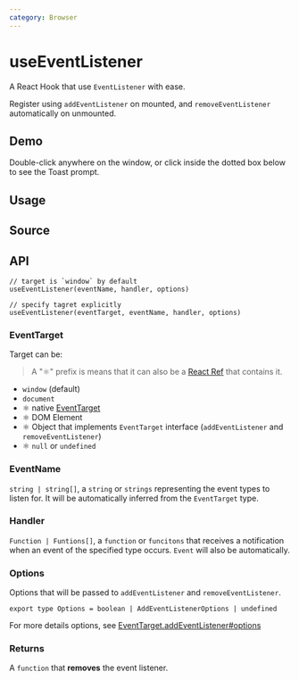 ```yaml
---
category: Browser
---
```


# useEventListener


<HooksType category={frontmatter.category} />

A React Hook that use `EventListener` with ease.

Register using `addEventListener` on mounted, and `removeEventListener` automatically on unmounted.

## Demo

Double-click anywhere on the window, or click inside the dotted box below to see the Toast prompt.


<App />

## Usage



## Source


<Source />

## API

```tsx
// target is `window` by default
useEventListener(eventName, handler, options)

// specify tagret explicitly
useEventListener(eventTarget, eventName, handler, options)
```

### EventTarget

Target can be:

> A "⚛️" prefix is means that it can also be a [React Ref](https://react.dev/learn/referencing-values-with-refs) that contains it.

- `window` (default)
- `document`
- ⚛️ native [EventTarget](https://developer.mozilla.org/en-US/docs/Web/API/EventTarget)
- ⚛️ DOM Element
- ⚛️ Object that implements `EventTarget` interface (`addEventListener` and `removeEventListener`)
- ⚛️ `null` or `undefined`

### EventName

`string | string[]`, a `string` or `strings` representing the event types to listen for. It will be automatically inferred from the `EventTarget` type.

### Handler

`Function | Funtions[]`, a `function` or `funcitons` that receives a notification when an event of the specified type occurs. `Event` will also be automatically.

### Options

Options that will be passed to `addEventListener` and `removeEventListener`.

```tsx
export type Options = boolean | AddEventListenerOptions | undefined
```

For more details options, see [EventTarget.addEventListener#options](https://developer.mozilla.org/en-US/docs/Web/API/EventTarget/addEventListener#options)

### Returns

A `function` that **removes** the event listener.
